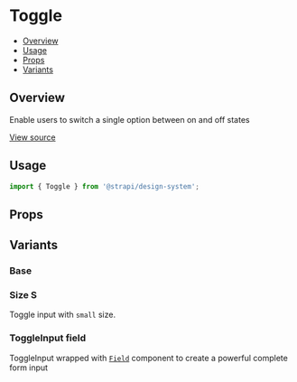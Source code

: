 

<Meta of={ToggleStories} />

# Toggle

- [Overview](#overview)
- [Usage](#usage)
- [Props](#props)
- [Variants](#variants)

## Overview

Enable users to switch a single option between on and off states

[View source](https://github.com/strapi/design-system/tree/main/packages/design-system/src/ToggleInput)

## Usage

```js
import { Toggle } from '@strapi/design-system';
```

<Canvas of={ToggleStories.Base} />

## Props

<ArgsTable of={Toggle} />

## Variants

### Base

<Canvas of={ToggleStories.Base} />

### Size S

Toggle input with `small` size.

<Canvas of={ToggleStories.SizeS} />

### ToggleInput field

ToggleInput wrapped with [`Field`](https://github.com/strapi/design-system/tree/main/packages/design-system/src/Field)
component to create a powerful complete form input

<Canvas of={ToggleStories.WithField} />
